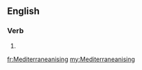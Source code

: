 ==English==

===Verb===
{{head|en|present participle}}

# {{present participle of|Mediterraneanise|lang=en}}

[[fr:Mediterraneanising]]
[[my:Mediterraneanising]]